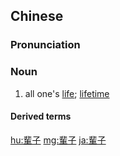 {{also|辈子}}
==Chinese==
{{zh-forms|s=辈子}}

===Pronunciation===
{{zh-pron
|m=bèizi
|c=bui3 zi2
|cat=n
}}

===Noun===
{{zh-noun}}

# all one's [[life]]; [[lifetime]]

====Derived terms====
{{zh-der|後半輩子|一輩子|下輩子|下半輩子|上輩子|半輩子|大半輩子|倒了八輩子楣|八輩子|這輩子|老八輩子|老一輩子}}

[[hu:輩子]]
[[mg:輩子]]
[[ja:輩子]]